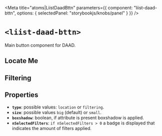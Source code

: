 
<Meta
  title="atoms|LiistDaadBttn"
  parameters={{
    component: "liist-daad-bttn",
    options: { selectedPanel: "storybookjs/knobs/panel" }
  }}
/>

# `<liist-daad-bttn>`

Main button component for DAAD.

## Locate Me
<Preview>
  <liist-daad-bttn
    type="location"
    boxshadow
  ></liist-daad-bttn>
</Preview>

<Preview>
  <liist-daad-bttn
    type="location"
    size="small"
    boxshadow
  ></liist-daad-bttn>
</Preview>

## Filtering

<Preview>
  <liist-daad-bttn
    type="filtering"
    boxshadow
  ></liist-daad-bttn>
</Preview>

<Preview>
  <liist-daad-bttn
    type="filtering"
    size="small"
    boxshadow
  ></liist-daad-bttn>
</Preview>

<Preview>
  <liist-daad-bttn
    type="filtering"
    size="small"
    nSelectedFilters="4"
    boxshadow
  ></liist-daad-bttn>
</Preview>

## Properties

- **`type`**: possible values: `location` or `filtering`.
- **`size`**: possible values `big` (default) or `small`.
- **`boxshadow`**: boolean, if attribute is present boxshadow is applied.
- **`nSelectedFilters`**: `if nSelectedFilters > 0` a badge is displayed that indicates the amount of filters applied.

